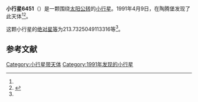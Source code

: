 {{Infobox planet
| bgcolour = #FFFFC0
| name = 6451 Karnten
| symbol = 
| image = 
| caption = 
| discovery = yes
| discovery_ref = 
| discoverer = {{link-en|佛蒙特·伯根|Freimut Börngen}}
| discovery_site = [[陶腾堡|陶腾堡]] 
| discovered = 1991年4月9日
| designations = yes
| mp_name = 
| named_after = 
| alt_names = 1991 GP10/ 1979 OK3 / 1982 DF4
| mp_category = [[主带小行星|主带小行星]]
| orbit_ref = <ref name="a">[http://ssd.jpl.nasa.gov/sbdb.cgi?sstr=6451 6451 Karnten] {{Wayback|url=http://ssd.jpl.nasa.gov/sbdb.cgi?sstr=6451 |date=20140825045830 }}，小行星數據庫瀏覽器（JPL Small-Body Database Browser）－[[美国国家航空航天局|美国国家航空航天局]]喷气推进实验室</ref>
| epoch = 2456400.5 (2013年4月18日更新)
| aphelion = {{convert|2.775230243077508|AU|km|3|abbr=on|lk=out}}
| perihelion = {{convert|2.515497036817013|AU|km|3|abbr=on}}
| semimajor = {{convert|2.645363639947261|AU|km|3|abbr=on}}
| eccentricity = 0.049092155
| period = 1571.543826 [[日|日]]<br />4.3[[儒略年|儒略年]]
| avg_speed = 
| inclination = 3.704312842596494
| asc_node = 115.8582251621829
| mean_anomaly = 
| arg_peri = 213.7325049113316
| satellites = 
| physical_characteristics = yes
| dimensions = 
| mass = 
| density = 
| surface_grav = 
| escape_velocity = 
| sidereal_day = 
| axial_tilt = 
| pole_ecliptic_lat = 
| pole_ecliptic_lon = 
| albedo = 
| temperatures= 
| temp_name1 = 
| mean_temp_1 = 
| max_temp_1 = 
| temp_name2 = 
| max_temp_2 = 
| spectral_type = 
| abs_magnitude = 213.7325049113316
}}

'''小行星6451'''（{{lang-en|6451 Karnten}}）是一颗围绕[[太阳|太阳]][[公转|公转]]的[[小行星|小行星]]。1991年4月9日，{{link-en|佛蒙特·伯根|Freimut Börngen}}在陶腾堡发现了此天体<ref name="a" /><ref>{{cite news|title=小行星列表|url=http://cfa-www.harvard.edu/iau/lists/NumberedMPs.txt|accessdate=2013-07-08|newspaper=哈佛大学|archive-date=2008-05-17|archive-url=https://web.archive.org/web/20080517010638/http://cfa-www.harvard.edu/iau/lists/NumberedMPs.txt|dead-url=no}}</ref>。

这颗小行星的[[绝对星等|绝对星等]]为213.7325049113316等<ref name="a" />。

==参考文献==
{{reflist}}
{{Minor Planet Number|[[小行星6450|小行星6450]]|[[小行星6452|小行星6452]]}}

{{小天体}}

[[Category:小行星带天体|Category:小行星带天体]]
[[Category:1991年发现的小行星|Category:1991年发现的小行星]]

{{asteroid-stub}}